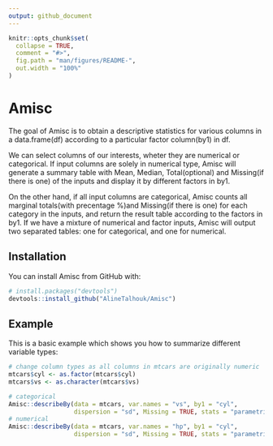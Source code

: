 ```yaml
---
output: github_document
---
```


<!-- README.md is generated from README.Rmd. Please edit that file -->

```r
knitr::opts_chunk$set(
  collapse = TRUE,
  comment = "#>",
  fig.path = "man/figures/README-",
  out.width = "100%"
)
```

# Amisc

The goal of Amisc is to obtain a descriptive statistics for various columns in a data.frame(df) according to a particular factor column(by1) in df. 

We can select columns of our interests, wheter they are numerical or categorical. If input columns are solely in numerical type, Amisc will generate a summary table with Mean, Median, Total(optional) and Missing(if there is one) of the inputs and display it by different factors in by1. 

On the other hand, if all input columns are categorical, Amisc counts all marginal totals(with precentage %)and Missing(if there is one) for each category in the inputs, and return the result table according to the factors in by1. If we have a mixture of numerical and factor inputs, Amisc will output two separated tables: one for categorical, and one for numerical. 

## Installation

You can install Amisc from GitHub with:

```r
# install.packages("devtools")
devtools::install_github("AlineTalhouk/Amisc")
```

## Example

This is a basic example which shows you how to summarize different variable types:

```r
# change column types as all columns in mtcars are originally numeric
mtcars$cyl <- as.factor(mtcars$cyl)
mtcars$vs <- as.character(mtcars$vs)

# categorical
Amisc::describeBy(data = mtcars, var.names = "vs", by1 = "cyl",
                  dispersion = "sd", Missing = TRUE, stats = "parametric")
# numerical
Amisc::describeBy(data = mtcars, var.names = "hp", by1 = "cyl",
                  dispersion = "sd", Missing = TRUE, stats = "parametric")
```
